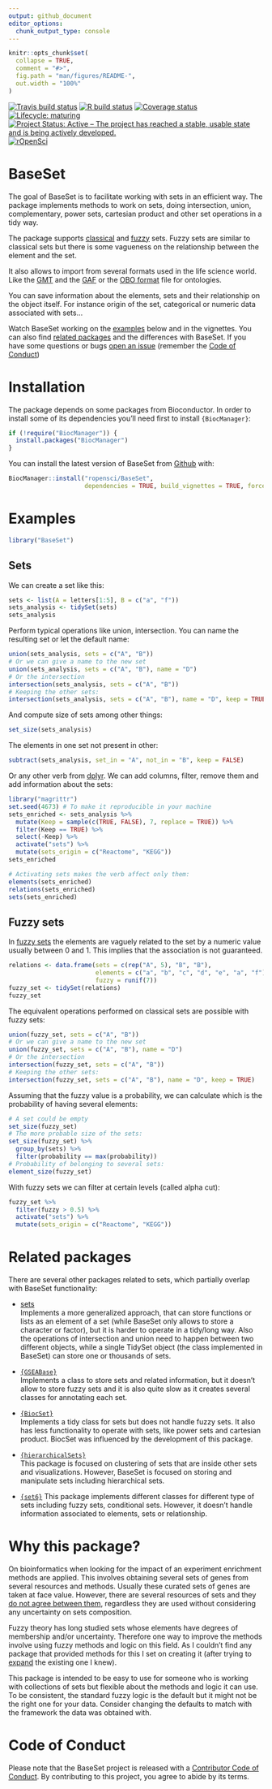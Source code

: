 ```yaml
---
output: github_document
editor_options: 
  chunk_output_type: console
---
```


<!-- README.md is generated from README.Rmd. Please edit that file -->

```r
knitr::opts_chunk$set(
  collapse = TRUE,
  comment = "#>",
  fig.path = "man/figures/README-",
  out.width = "100%"
)
```

<!-- badges: start -->
[![Travis build status](https://travis-ci.org/ropensci/BaseSet.svg?branch=master)](https://travis-ci.org/ropensci/BaseSet)
[![R build status](https://github.com/ropensci/BaseSet/workflows/R-CMD-check/badge.svg)](https://github.com/ropensci/BaseSet/actions)
[![Coverage status](https://codecov.io/gh/ropensci/BaseSet/branch/master/graph/badge.svg)](https://codecov.io/github/ropensci/BaseSet?branch=master)
[![Lifecycle: maturing](https://img.shields.io/badge/lifecycle-maturing-blue.svg)](https://lifecycle.r-lib.org/articles/stages.html#maturing)
[![Project Status: Active – The project has reached a stable, usable state and is being actively developed.](https://www.repostatus.org/badges/latest/active.svg)](https://www.repostatus.org/#active)
[![rOpenSci](https://badges.ropensci.org/359_status.svg)](https://github.com/ropensci/software-review/issues/359)

<!-- badges: end -->

# BaseSet

The goal of BaseSet is to facilitate working with sets in an efficient way. 
The package implements methods to work on sets, doing intersection, union, complementary, power sets, cartesian product and other set operations in a tidy way. 


The package supports [classical](https://en.wikipedia.org/wiki/Set_(mathematics)) and [fuzzy](https://en.wikipedia.org/wiki/Fuzzy_set) sets. 
Fuzzy sets are similar to classical sets but there is some vagueness on the relationship between the element and the set. 


It also allows to import from several formats used in the life science world. 
Like the [GMT](https://software.broadinstitute.org/cancer/software/gsea/wiki/index.php/Data_formats#GMT:_Gene_Matrix_Transposed_file_format_.28.2A.gmt.29) and the [GAF](http://geneontology.org/docs/go-annotation-file-gaf-format-2.1/) or the [OBO format](http://www.obofoundry.org/) file for ontologies.

You can save information about the elements, sets and their relationship on the object itself. 
For instance origin of the set, categorical or numeric data associated with sets...

Watch BaseSet working on the [examples](#Examples) below and in the vignettes. 
You can also find [related packages](#Related-packages) and the differences with BaseSet. 
If you have some questions or bugs [open an issue](https://github.com/ropensci/BaseSet/issues) (remember the [Code of Conduct](#Code-of-Conduct))

# Installation

The package depends on some packages from Bioconductor. In order to install some of its dependencies you'll need first to install `{BiocManager}`:

```r
if (!require("BiocManager")) {
  install.packages("BiocManager")
}
```

You can install the latest version of BaseSet from [Github](https://github.com/ropensci/BaseSet) with:

```r
BiocManager::install("ropensci/BaseSet", 
                     dependencies = TRUE, build_vignettes = TRUE, force = TRUE)
```

 
# Examples {#Examples}

```r
library("BaseSet")
```

## Sets

We can create a set like this:

```r
sets <- list(A = letters[1:5], B = c("a", "f"))
sets_analysis <- tidySet(sets)
sets_analysis
```

Perform typical operations like union, intersection. You can name the resulting set or let the default name:

```r
union(sets_analysis, sets = c("A", "B")) 
# Or we can give a name to the new set
union(sets_analysis, sets = c("A", "B"), name = "D")
# Or the intersection
intersection(sets_analysis, sets = c("A", "B"))
# Keeping the other sets:
intersection(sets_analysis, sets = c("A", "B"), name = "D", keep = TRUE) 
```

And compute size of sets among other things:

```r
set_size(sets_analysis)
```

The elements in one set not present in other:

```r
subtract(sets_analysis, set_in = "A", not_in = "B", keep = FALSE)
```

Or any other verb from [dplyr](https://cran.r-project.org/package=dplyr). We can add columns, filter, remove them and add information about the sets:

```r
library("magrittr")
set.seed(4673) # To make it reproducible in your machine
sets_enriched <- sets_analysis %>% 
  mutate(Keep = sample(c(TRUE, FALSE), 7, replace = TRUE)) %>% 
  filter(Keep == TRUE) %>% 
  select(-Keep) %>% 
  activate("sets") %>% 
  mutate(sets_origin = c("Reactome", "KEGG"))
sets_enriched

# Activating sets makes the verb affect only them:
elements(sets_enriched)
relations(sets_enriched)
sets(sets_enriched)
```

## Fuzzy sets

In [fuzzy sets](https://en.wikipedia.org/wiki/Fuzzy_set) the elements are vaguely related to the set by a numeric value usually between 0 and 1.
This implies that the association is not guaranteed.

```r
relations <- data.frame(sets = c(rep("A", 5), "B", "B"), 
                        elements = c("a", "b", "c", "d", "e", "a", "f"),
                        fuzzy = runif(7))
fuzzy_set <- tidySet(relations)
fuzzy_set
```

The equivalent operations performed on classical sets are possible with fuzzy sets:

```r
union(fuzzy_set, sets = c("A", "B")) 
# Or we can give a name to the new set
union(fuzzy_set, sets = c("A", "B"), name = "D")
# Or the intersection
intersection(fuzzy_set, sets = c("A", "B"))
# Keeping the other sets:
intersection(fuzzy_set, sets = c("A", "B"), name = "D", keep = TRUE) 
```

Assuming that the fuzzy value is a probability, we can calculate which is the probability of having several elements:

```r
# A set could be empty
set_size(fuzzy_set)
# The more probable size of the sets:
set_size(fuzzy_set) %>% 
  group_by(sets) %>% 
  filter(probability == max(probability))
# Probability of belonging to several sets:
element_size(fuzzy_set)
```

With fuzzy sets we can filter at certain levels (called alpha cut):

```r
fuzzy_set %>% 
  filter(fuzzy > 0.5) %>% 
  activate("sets") %>% 
  mutate(sets_origin = c("Reactome", "KEGG"))
```

# Related packages {#related}

There are several other packages related to sets, which partially overlap with BaseSet functionality:

 - [sets]( https://CRAN.R-project.org/package=sets)  
 Implements a more generalized approach, that can store functions or lists as an element of a set (while BaseSet only allows to store a character or factor), but it is harder to operate in a tidy/long way. Also the operations of intersection and union need to happen between two different objects, while a single TidySet object (the class implemented in BaseSet) can store one or thousands of sets.

 - [`{GSEABase}`](https://bioconductor.org/packages/GSEABase/)  
 Implements a class to store sets and related information, but it doesn't allow to store fuzzy sets and it is also quite slow as it creates several classes for annotating each set. 
  
 - [`{BiocSet}`](https://bioconductor.org/packages/BiocSet/)  
 Implements a tidy class for sets but does not handle fuzzy sets. It also has less functionality to operate with sets, like power sets and cartesian product. BiocSet was influenced by the development of this package. 

 - [`{hierarchicalSets}`](https://CRAN.R-project.org/package=hierarchicalSets)  
 This package is focused on clustering of sets that are inside other sets and visualizations. However, BaseSet is focused on storing and manipulate sets including hierarchical sets.
 
 - [`{set6}`](https://cran.r-project.org/package=set6)
 This package implements different classes for different type of sets including fuzzy sets, conditional sets. However, it doesn't handle information associated to elements, sets or relationship. 
 
# Why this package? {#why}

On bioinformatics when looking for the impact of an experiment enrichment methods are applied.
This involves obtaining several sets of genes from several resources and methods.
Usually these curated sets of genes are taken at face value. 
However, there are several resources of sets and they [do not agree between them](https://doi.org/10.1186/1471-2105-14-112), regardless they are used without considering any uncertainty on sets composition. 


Fuzzy theory has long studied sets whose elements have degrees of membership and/or uncertainty. 
Therefore one way to improve the methods involve using fuzzy methods and logic on this field. 
As I couldn't find any package that provided methods for this I set on creating it (after trying to [expand](https://github.com/llrs/GSEAdv) the existing one I knew).

This package is intended to be easy to use for someone who is working with collections of sets but flexible about the methods and logic it can use. 
To be consistent, the standard fuzzy logic is the default but it might not be the right one for your data. 
Consider changing the defaults to match with the framework the data was obtained with. 

# Code of Conduct {#CoC}

Please note that the BaseSet project is released with a  [Contributor Code of Conduct](https://docs.ropensci.org/BaseSet/CODE_OF_CONDUCT.html).
By contributing to this project, you agree to abide by its terms.
